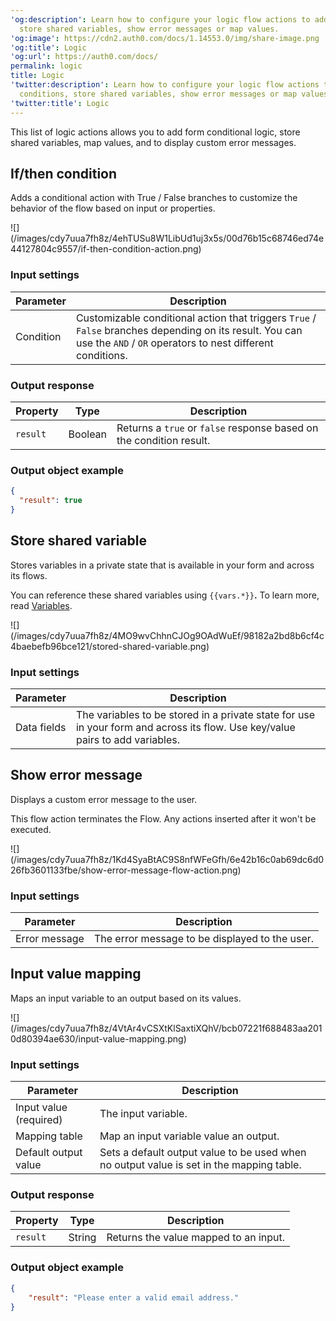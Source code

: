 ---
'og:description': Learn how to configure your logic flow actions to add if/then conditions,
  store shared variables, show error messages or map values.
'og:image': https://cdn2.auth0.com/docs/1.14553.0/img/share-image.png
'og:title': Logic
'og:url': https://auth0.com/docs/
permalink: logic
title: Logic
'twitter:description': Learn how to configure your logic flow actions to add if/then
  conditions, store shared variables, show error messages or map values.
'twitter:title': Logic
---
This list of logic actions allows you to add form conditional logic, store shared variables, map values, and to display custom error messages.

## If/then condition

Adds a conditional action with True / False branches to customize the behavior of the flow based on input or properties.

<Frame>![](/images/cdy7uua7fh8z/4ehTUSu8W1LibUd1uj3x5s/00d76b15c68746ed74e44127804c9557/if-then-condition-action.png)</Frame>

### Input settings

<table class="table">
<thead>
<tr>
<th><b>Parameter</b></th>
<th><b>Description</b></th>
</tr>
</thead>
<tbody>
<tr>
<td>Condition</td>
<td>
              Customizable conditional action that triggers <code>True</code> / <code>False</code> branches depending on its result. You can use the <code>AND</code> / <code>OR</code> operators to nest different conditions.
          </td>
</tr>
</tbody>
</table>

### Output response

<table class="table">
<thead>
<tr>
<th><b>Property</b></th>
<th><b>Type</b></th>
<th><b>Description</b></th>
</tr>
</thead>
<tbody>
<tr>
<td><code>result</code></td>
<td>Boolean</td>
<td>Returns a <code>true</code> or <code>false</code> response based on the condition result.</td>
</tr>
</tbody>
</table>

### Output object example

```json lines
{
  "result": true
}
```






## Store shared variable

Stores variables in a private state that is available in your form and across its flows.

You can reference these shared variables using `{{vars.*}}`**.** To learn more, read [Variables](/docs/customize/forms/variables).

<Frame>![](/images/cdy7uua7fh8z/4MO9wvChhnCJOg9OAdWuEf/98182a2bd8b6cf4c4baebefb96bce121/stored-shared-variable.png)</Frame>

### Input settings

<table class="table">
<thead>
<tr>
<th><b>Parameter</b></th>
<th><b>Description</b></th>
</tr>
</thead>
<tbody>
<tr>
<td>Data fields</td>
<td>
The variables to be stored in a private state for use in your form and across its flow. Use key/value pairs to add variables.
          </td>
</tr>
</tbody>
</table>

## Show error message

Displays a custom error message to the user.

<Warning>

This flow action terminates the Flow. Any actions inserted after it won't be executed.

</Warning>

<Frame>![](/images/cdy7uua7fh8z/1Kd4SyaBtAC9S8nfWFeGfh/6e42b16c0ab69dc6d026fb3601133fbe/show-error-message-flow-action.png)</Frame>

### Input settings

<table class="table">
<thead>
<tr>
<th><b>Parameter</b></th>
<th><b>Description</b></th>
</tr>
</thead>
<tbody>
<tr>
<td>Error message</td>
<td>
            The error message to be displayed to the user.
          </td>
</tr>
</tbody>
</table>

## Input value mapping

Maps an input variable to an output based on its values.

<Frame>![](/images/cdy7uua7fh8z/4VtAr4vCSXtKlSaxtiXQhV/bcb07221f688483aa2010d80394ae630/input-value-mapping.png)</Frame>

### Input settings

<table class="table">
<thead>
<tr>
<th><b>Parameter</b></th>
<th><b>Description</b></th>
</tr>
</thead>
<tbody>
<tr>
<td>Input value (required)</td>
<td>
            The input variable.
          </td>
</tr>
<tr>
<td>Mapping table</td>
<td>
            Map an input variable value an output.
          </td>
</tr>
<tr>
<td>Default output value</td>
<td>
            Sets a default output value to be used when no output value is set in the mapping table.
          </td>
</tr>
</tbody>
</table>

### Output response

<table class="table">
<thead>
<tr>
<th>Property</th>
<th>Type</th>
<th>Description</th>
</tr>
</thead>
<tbody>
<tr>
<td><code>result</code></td>
<td>String</td>
<td>Returns the value mapped to an input.</td>
</tr>
</tbody>
</table>

### Output object example

```json lines
{
	"result": "Please enter a valid email address."
}
```



